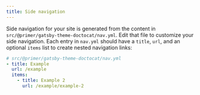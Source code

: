 ```yaml
---
title: Side navigation
---
```


Side navigation for your site is generated from the content in `src/@primer/gatsby-theme-doctocat/nav.yml`. Edit that file to customize your side navigation. Each entry in `nav.yml` should have a `title`, `url`, and an optional `items` list to create nested navigation links:

```yml
# src/@primer/gatsby-theme-doctocat/nav.yml
- title: Example
  url: /example
  items:
    - title: Example 2
      url: /example/example-2
```
